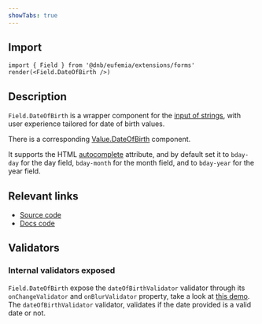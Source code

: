 ```yaml
---
showTabs: true
---
```


## Import

```tsx
import { Field } from '@dnb/eufemia/extensions/forms'
render(<Field.DateOfBirth />)
```

## Description

`Field.DateOfBirth` is a wrapper component for the [input of strings](/uilib/extensions/forms/base-fields/String), with user experience tailored for date of birth values.

There is a corresponding [Value.DateOfBirth](/uilib/extensions/forms/Value/DateOfBirth) component.

It supports the HTML [autocomplete](https://developer.mozilla.org/en-US/docs/Web/HTML/Attributes/autocomplete) attribute, and by default set it to `bday-day` for the day field, `bday-month` for the month field, and to `bday-year` for the year field.

## Relevant links

- [Source code](https://github.com/dnbexperience/eufemia/tree/main/packages/dnb-eufemia/src/extensions/forms/Field/DateOfBirth)
- [Docs code](https://github.com/dnbexperience/eufemia/tree/main/packages/dnb-design-system-portal/src/docs/uilib/extensions/forms/feature-fields/DateOfBirth)

## Validators

### Internal validators exposed

`Field.DateOfBirth` expose the `dateOfBirthValidator` validator through its `onChangeValidator` and `onBlurValidator` property, take a look at [this demo](/uilib/extensions/forms/feature-fields/DateOfBirth/demos/#extend-validation-with-custom-validation-function).
The `dateOfBirthValidator` validator, validates if the date provided is a valid date or not.
